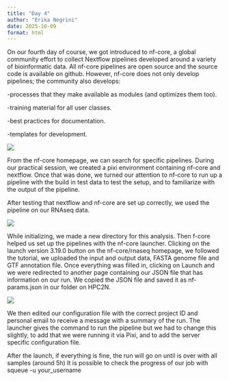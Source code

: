 ```yaml
---
title: "Day 4"
author: "Erika Negrini"
date: 2025-10-09
format: html
---
```


On our fourth day of course, we got introduced to nf-core, a global community effort to collect Nextflow pipelines developed  around a variety of bioinformatic data. All nf-core pipelines are open source and the source code is available on github. However, nf-core does not only develop pipelines; the community also develops:

-processes that they make available as modules (and optimizes them too).

-training material for all user classes.

-best practices for documentation.

-templates for development.

![](day4_1.png)

From the nf-core homepage, we can search for specific pipelines. 
During our practical session, we created a pixi environment containing nf-core and nextflow. Once that was done, we  turned our attention to nf-core to run up a pipeline with the build in test data to test the setup, and to familiarize  with the output of the pipeline.

After testing that nextflow and nf-core are set up correctly, we used the pipeline on our RNAseq data. 

![](thumbnails.png)

While initializing, we made a new directory for this analysis. Then f-core helped us set up the pipelines with the nf-core launcher. Clicking on the launch version 3.19.0 button on the nf-core/rnaseq homepage, we followed the tutorial, we uploaded the input and output data, FASTA genome file and GTF annotation file. Once everything was filled in, clicking on Launch and we were redirected to another page containing our JSON file that has information on our run. We copied the JSON file and saved it as nf-params.json in our folder on HPC2N. 

![](json.png)

We then edited our configuration file with the correct project ID and personal email to receive a message with a summary of the run. The launcher gives the command to run the pipeline but we had to change this slightly, to add that we were running it via Pixi, and to add the server specific configuration file. 

After the launch, if everything is fine, the run will go on until is over with all samples (around 5h)
It is possible to check the progress of our job with squeue -u your_username



